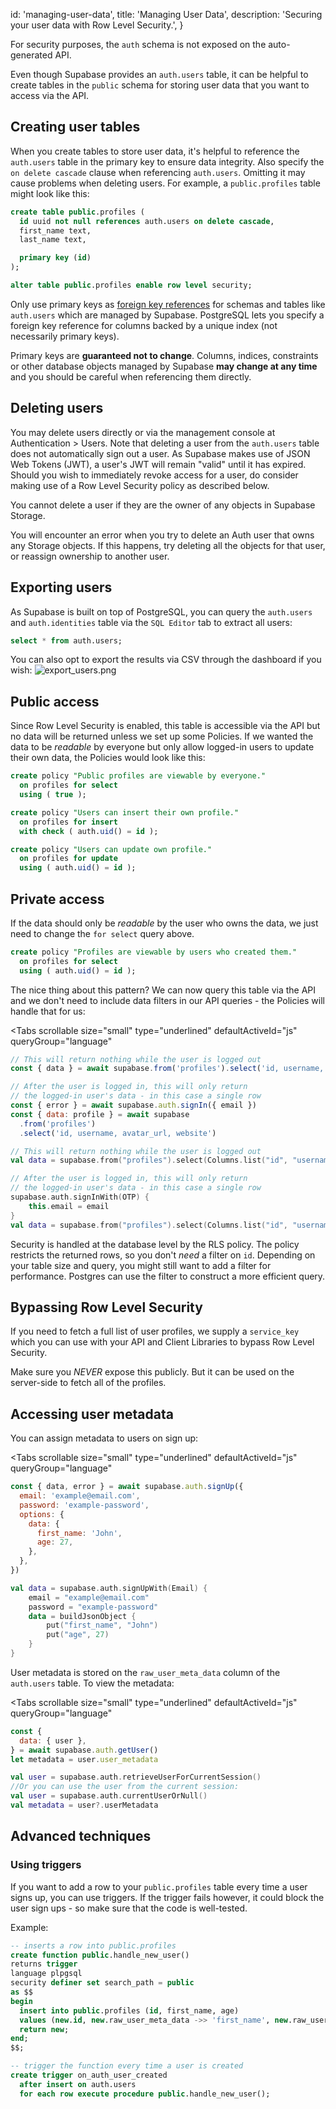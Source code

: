 
  id: 'managing-user-data',
  title: 'Managing User Data',
  description: 'Securing your user data with Row Level Security.',
}

For security purposes, the `auth` schema is not exposed on the auto-generated API.

Even though Supabase provides an `auth.users` table, it can be helpful to create tables in the `public` schema for storing user data that you want to access via the API.

## Creating user tables

When you create tables to store user data, it's helpful to reference the `auth.users` table in the primary key to ensure data integrity. Also specify the `on delete cascade` clause when referencing `auth.users`. Omitting it may cause problems when deleting users. For example, a `public.profiles` table might look like this:

```sql
create table public.profiles (
  id uuid not null references auth.users on delete cascade,
  first_name text,
  last_name text,

  primary key (id)
);

alter table public.profiles enable row level security;
```

<Admonition type="caution">

Only use primary keys as [foreign key references](https://www.postgresql.org/docs/current/tutorial-fk.html) for schemas and tables like `auth.users` which are managed by Supabase. PostgreSQL lets you specify a foreign key reference for columns backed by a unique index (not necessarily primary keys).

Primary keys are **guaranteed not to change**. Columns, indices, constraints or other database objects managed by Supabase **may change at any time** and you should be careful when referencing them directly.

</Admonition>

## Deleting users

You may delete users directly or via the management console at Authentication > Users. Note that deleting a user from the `auth.users` table does not automatically sign out a user. As Supabase makes use of JSON Web Tokens (JWT), a user's JWT will remain "valid" until it has expired. Should you wish to immediately revoke access for a user, do consider making use of a Row Level Security policy as described below.

<Admonition type="caution">

You cannot delete a user if they are the owner of any objects in Supabase Storage.

You will encounter an error when you try to delete an Auth user that owns any Storage objects. If this happens, try deleting all the objects for that user, or reassign ownership to another user.

</Admonition>

## Exporting users

As Supabase is built on top of PostgreSQL, you can query the `auth.users` and `auth.identities` table via the `SQL Editor` tab to extract all users:

```sql
select * from auth.users;
```

You can also opt to export the results via CSV through the dashboard if you wish:
![export_users.png](/docs/img/guides/auth-managing-user-data/export_users.png)

## Public access

Since Row Level Security is enabled, this table is accessible via the API but no data will be returned unless we set up some Policies.
If we wanted the data to be _readable_ by everyone but only allow logged-in users to update their own data, the Policies would look like this:

```sql
create policy "Public profiles are viewable by everyone."
  on profiles for select
  using ( true );

create policy "Users can insert their own profile."
  on profiles for insert
  with check ( auth.uid() = id );

create policy "Users can update own profile."
  on profiles for update
  using ( auth.uid() = id );
```

## Private access

If the data should only be _readable_ by the user who owns the data, we just need to change the `for select` query above.

```sql
create policy "Profiles are viewable by users who created them."
  on profiles for select
  using ( auth.uid() = id );
```

The nice thing about this pattern? We can now query this table via the API and we don't need to include data filters in our API queries - the Policies will handle that for us:

<Tabs
  scrollable
  size="small"
  type="underlined"
  defaultActiveId="js"
  queryGroup="language"
>
<TabPanel id="js" label="JavaScript">

```js
// This will return nothing while the user is logged out
const { data } = await supabase.from('profiles').select('id, username, avatar_url, website')

// After the user is logged in, this will only return
// the logged-in user's data - in this case a single row
const { error } = await supabase.auth.signIn({ email })
const { data: profile } = await supabase
  .from('profiles')
  .select('id, username, avatar_url, website')
```

</TabPanel>
<TabPanel id="kotlin" label="Kotlin">

```kotlin
// This will return nothing while the user is logged out
val data = supabase.from("profiles").select(Columns.list("id", "username", "avatar_url", "website"))

// After the user is logged in, this will only return
// the logged-in user's data - in this case a single row
supabase.auth.signInWith(OTP) {
    this.email = email
}
val data = supabase.from("profiles").select(Columns.list("id", "username", "avatar_url", "website"))
```

</TabPanel>
</Tabs>

<Admonition type="tip">

Security is handled at the database level by the RLS policy. The policy restricts the returned rows, so you don't _need_ a filter on `id`. Depending on your table size and query, you might still want to add a filter for performance. Postgres can use the filter to construct a more efficient query.

</Admonition>

## Bypassing Row Level Security

If you need to fetch a full list of user profiles, we supply a `service_key` which you can use with your API and Client Libraries to bypass Row Level Security.

Make sure you _NEVER_ expose this publicly. But it can be used on the server-side to fetch all of the profiles.

## Accessing user metadata

You can assign metadata to users on sign up:

<Tabs
  scrollable
  size="small"
  type="underlined"
  defaultActiveId="js"
  queryGroup="language"
>
<TabPanel id="js" label="JavaScript">

```js
const { data, error } = await supabase.auth.signUp({
  email: 'example@email.com',
  password: 'example-password',
  options: {
    data: {
      first_name: 'John',
      age: 27,
    },
  },
})
```

</TabPanel>
<TabPanel id="kotlin" label="Kotlin">

```kotlin
val data = supabase.auth.signUpWith(Email) {
    email = "example@email.com"
    password = "example-password"
    data = buildJsonObject {
        put("first_name", "John")
        put("age", 27)
    }
}
```

</TabPanel>
</Tabs>

User metadata is stored on the `raw_user_meta_data` column of the `auth.users` table. To view the metadata:

<Tabs
  scrollable
  size="small"
  type="underlined"
  defaultActiveId="js"
  queryGroup="language"
>
<TabPanel id="js" label="JavaScript">

```js
const {
  data: { user },
} = await supabase.auth.getUser()
let metadata = user.user_metadata
```

</TabPanel>
<TabPanel id="kotlin" label="Kotlin">

```kotlin
val user = supabase.auth.retrieveUserForCurrentSession()
//Or you can use the user from the current session:
val user = supabase.auth.currentUserOrNull()
val metadata = user?.userMetadata
```

</TabPanel>
</Tabs>

## Advanced techniques

### Using triggers

If you want to add a row to your `public.profiles` table every time a user signs up, you can use triggers.
If the trigger fails however, it could block the user sign ups - so make sure that the code is well-tested.

Example:

```sql
-- inserts a row into public.profiles
create function public.handle_new_user()
returns trigger
language plpgsql
security definer set search_path = public
as $$
begin
  insert into public.profiles (id, first_name, age)
  values (new.id, new.raw_user_meta_data ->> 'first_name', new.raw_user_meta_data['age']::integer);
  return new;
end;
$$;

-- trigger the function every time a user is created
create trigger on_auth_user_created
  after insert on auth.users
  for each row execute procedure public.handle_new_user();
```



